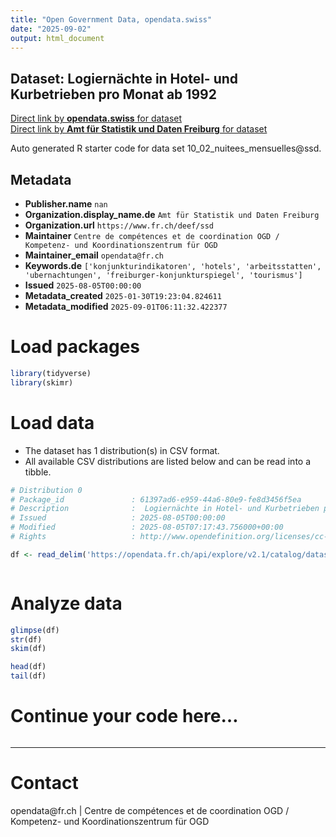 ```yaml
---
title: "Open Government Data, opendata.swiss"
date: "2025-09-02"
output: html_document
---
```


## Dataset: Logiernächte in Hotel- und Kurbetrieben pro Monat ab 1992



[Direct link by **opendata.swiss** for dataset](https://opendata.swiss/de/dataset/logiernachte-in-hotel-und-kurbetrieben-pro-monat-ab-1993)<br>
[Direct link by **Amt für Statistik und Daten Freiburg** for dataset](https://opendata.fr.ch/explore/dataset/10_02_nuitees_mensuelles/)

Auto generated R starter code for data set 10_02_nuitees_mensuelles@ssd.

## Metadata

- **Publisher.name** `nan`
- **Organization.display_name.de** `Amt für Statistik und Daten Freiburg`
- **Organization.url** `https://www.fr.ch/deef/ssd`
- **Maintainer** `Centre de compétences et de coordination OGD / Kompetenz- und Koordinationszentrum für OGD`
- **Maintainer_email** `opendata@fr.ch`
- **Keywords.de** `['konjunkturindikatoren', 'hotels', 'arbeitsstatten', 'ubernachtungen', 'freiburger-konjunkturspiegel', 'tourismus']`
- **Issued** `2025-08-05T00:00:00`
- **Metadata_created** `2025-01-30T19:23:04.824611`
- **Metadata_modified** `2025-09-01T06:11:32.422377`


# Load packages

```r

library(tidyverse)
library(skimr)

```

# Load data

-   The dataset has 1 distribution(s) in CSV format.
-   All available CSV distributions are listed below and can be read into a tibble.

```r

# Distribution 0
# Package_id               : 61397ad6-e959-44a6-80e9-fe8d3456f5ea
# Description              :  Logiernächte in Hotel- und Kurbetrieben pro Monat ab 1992 (csv)
# Issued                   : 2025-08-05T00:00:00
# Modified                 : 2025-08-05T07:17:43.756000+00:00
# Rights                   : http://www.opendefinition.org/licenses/cc-by-sa

df <- read_delim('https://opendata.fr.ch/api/explore/v2.1/catalog/datasets/10_02_nuitees_mensuelles/exports/csv?use_labels=true')



```

# Analyze data

```r

glimpse(df)
str(df)
skim(df)

head(df)
tail(df)

```

# Continue your code here...

```r

```

------------------------------------------------------------------------

# Contact

opendata@fr.ch | Centre de compétences et de coordination OGD / Kompetenz- und Koordinationszentrum für OGD
